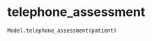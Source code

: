 # telephone_assessment { #iapt_classes.Model.telephone_assessment }

```python
Model.telephone_assessment(patient)
```

